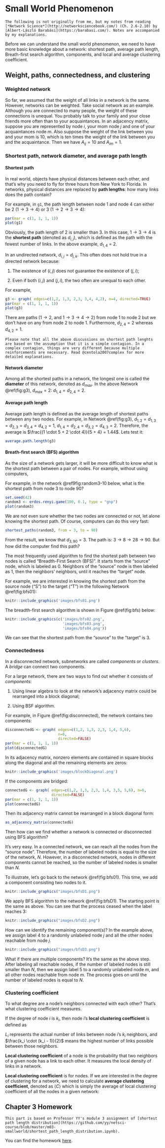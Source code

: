 # Small World Phenomenon{#SmallWorld}

```block2
The following is not originally from me, but my notes from reading [*Network Science*](http://networksciencebook.com/) (Ch. 2.6-2.10) by [Albert-László Barabási](https://barabasi.com/). Notes are accompanied by my explanations. 
```

Before we can understand the small world phenomenon, we need to have more basic knowledge about a network: shortest path, average path length, Breath-first search algorithm, components, and local and average clustering coefficient. 

## Weight, paths, connectedness, and clustering
### Weighted network
So far, we assumed that the weight of all links in a network is the same. However, networks can be weighted. Take social network as an example. Although you are connected to many people, the weight of these connections is unequal. You probably talk to your family and your close friends more often than to your acquaintances. In an adjacency matrix, suppose you are represented by node $i$, your mom node $j$ and one of your acquaintances node $m$. Also suppose the weight of the link between you and your mom is $10$, which is ten times the weight of the link between you and the acquaintance. Then we have $A_{ij} = 10$ and $A_{im} = 1$. 

### Shortest path, network diameter, and average path length

#### Shortest path
In real world, objects have physical distances between each other, and that's why you need to fly for three hours from New York to Florida. In networks, physical distances are replaced by **path lengths**: how many links does the path contain?

For example, in `g1`, the path length between node $1$ and node $4$ can either be 2 ($1 \to 3 \to 4$) or 3 ($1 \to 2 \to 3 \to 4$):

```r
par(mar = c(1, 1, 1, 1))
plot(g1)
```

Obviously, the path length of $2$ is smaller than $3$. In this case, $1 \to 3 \to 4$ is the **shortest path** (denoted as $d_{i,j}$), which is defined as the path with the fewest number of links. In the above example, $d_{1,4}$ = 2.

In an undirected network, $d_{i,j} = d_{j,k}$. This often does not hold true in a directed network because:

1. The existence of $(i, j)$ does not guarantee the existence of $(j, i)$;

2. Even if both $(i, j)$ and $(j, i)$, the two often are unequal to each other. 

For example,

```r
g3 <- graph( edges=c(1,2, 1,3, 2,3, 3,4, 4,2), n=4, directed=TRUE)
par(mar = c(1, 1, 1, 1))
plot(g3)
```

There are paths ($1 \to 2$, and $1 \to 3 \to 4 \to 2$) from node $1$ to node $2$ but we don't have on any from node $2$ to node $1$. Furthermore, $d_{2, 4} = 2$ whereas $d_{4,2} = 1$. 

```block2
Please note that all the above discussions on shortest path lenghts are based on the assumption that it is a simple contagion. In a complex contagion, things are very different because multiple reinforcements are necessary. Read @centola2007complex for more detailed explanations. 
```

#### Network diameter
Among all the shortest paths in a network, the longest one is called the **diameter** of this network, denoted as $d_{max}$. In the above Network \@ref(fig:g3), $d_{max} = 2$: $d_{1,4} = d_{2,4} = 2$.

#### Average path length
Average path length is defined as the average length of shortest paths between any two nodes. For example, in Network \@ref(fig:g3), $d_{1,2} = d_{1,3} = d_{2,3} = d_{3,4} = d_{4,2} = 1$, $d_{1,4} = d_{2,4} = d_{3,2} = d_{4,3}  = 2$. Therefore, the average is $\frac{(1 \cdot 5 + 2 \cdot 4)}{5 + 4} = 1.44$. Lets test it:

```r
average.path.length(g3)
```

#### Breath-first search (BFS) algorithm
As the size of a network gets larger, it will be more difficult to know what is the shortest path between a pair of nodes. For example, without using computers, 

For example, in the network \@ref9fig:random3-10 below, what is the shortest path from node $3$ to node $90$?

```r
set.seed(42)
random3 <- erdos.renyi.game(100, 0.1, type = "gnp")
plot(random3)
```

We are not even sure whether the two nodes are connected or not, let alone knowing the shortest path. Of course, computers can do this very fast:

```r
shortest_paths(random3, from = 3, to = 90)
```

From the result, we know that $d_{3, 90} = 3$. The path is: $3 \to 8 \to 28 \to 90$. But how did the computer find this path? 

The most frequently used algorithm to find the shortest path between two nodes is called "Breadth-First Search (BFS)". It starts from the "source" node, which is labeled as $0$. Neighbors of the "source" node is then labeled as $1$, then the neighbors' neighbors, until it reaches the "target" node. 

For example, we are interested in knowing the shortest path from the source node ("S") to the target ("T") in the following Network \@ref(fig:bfs01):

```r
knitr::include_graphics('images/bfs01.png')
```

The breadth-first search algorithm is shown in Figure \@ref(fig:bfs) below:

```r
knitr::include_graphics(c('images/bfs02.png', 
                          'images/bfs03.png',
                          'images/bfs04.png'))
```

We can see that the shortest path from the "source" to the "target" is $3$. 

### Connectedness
In a disconnected network, subnetworks are called *components* or *clusters*. A *bridge* can connect two components. 

For a large network, there are two ways to find out whether it consists of *components*:

1. Using linear algebra to look at the network's adjacency matrix could be rearranged into a block diagonal;

2. Using BSF algorithm. 

For example, in Figure \@ref(fig:disconnected), the network contains two components:

```r
disconnectedG <- graph( edges=c(1,2, 1,3, 2,3, 1,4, 5,6), 
                        n=6, 
                        directed=FALSE)
par(mar = c(1, 1, 1, 1))
plot(disconnectedG)
```

In its adjacency matrix, nonzero elements are contained in square blocks along the diagonal and all the remaining elements are zeros:

```r
knitr::include_graphics('images/blockDiagonal.png')
```

If the components are bridged:

```r
connectedG <- graph( edges=c(1,2, 1,3, 2,3, 1,4, 3,5, 5,6), n=6, 
                     directed=FALSE)
par(mar = c(1, 1, 1, 1))
plot(connectedG)
```

Then its adjacency matrix cannot be rearranged in a block diagonal form:

```r
as_adjacency_matrix(connectedG)
```

Then how can we find whether a network is connected or disconnected using BFS algorithm? 

It's very easy. In a connected network, we can reach all the nodes from the "source node". Therefore, the number of labeled nodes is equal to the size of the network, $N$. However, in a disconnected network, nodes in different components cannot be reached, so the number of labeled nodes is smaller than $N$. 

To illustrate, let's go back to the network \@ref(fig:bfs01). This time, we add a component consisting two nodes to it.

```r
knitr::include_graphics("images/bfsD1.png")
```

We apply BFS algorithm to the network \@ref(fig:bfsD1). The starting point is the same as above. You can see that the process ceased when the label reaches $3$:

```r
knitr::include_graphics("images/bfsD2.png")
```

How can we identify the remaining component(s)? In the example above, we assign label $4$ to a randomly unlabeled node $j$ and all the other nodes reachable from node $j$.

```r
knitr::include_graphics("images/bfsD3.png")
```

What if there are multiple components? It's the same as the above step. After labeling all reachable nodes, if the number of labeled nodes is still smaller than $N$, then we assign label $5$ to a randomly unlabeled node $m$, and all other nodes reachable from node $m$. The process goes on until the number of labeled nodes is equal to $N$. 

### Clustering coefficient
To what degree are a node's neighbors connected with each other? That's what clustering coefficient measures. 

If the degree of node $i$ is $k_i$, then node $i$'s **local clustering coefficient** is defined as

\begin{equation}
\begin{split}
  C_i & = L_i ÷ \frac{k_i \cdot (k_i - 1)}{2} \\
  & = \frac{2 \cdot L_i}{k_i \cdot (k_i - 1)}
\end{split}
(\#eq:localClustering)
\end{equation}

$L_i$ represents the actual number of links between node $i$'s $k_i$ neighbors, and $\frac{k_i \cdot (k_i - 1)}{2}$ means the highest number of links possible between those neighbors. 

**Local clustering coefficient** of a node is the probability that two neighbors of a given node has a link to each other. It measures the local density of links in a network. 

**Local clustering coefficient** is for nodes. If we are interested in the degree of clustering for a network, we need to calculate **average clustering coefficient**, denoted as $\langle C \rangle$ which is simply the average of local clustering coefficient of all the nodes in a given network:

\begin{equation}
   \langle C \rangle = \frac{1}{N} \cdot \sum_{i = 1}^N C_i
(\#eq:avergeClustering)
\end{equation}

## Chapter 3 Homework
```block2
This part is based on Professor YY's module 3 assignment of [shortest path length distribution](https://github.com/yy/netsci-course/blob/master/m03-smallworld/shortest_path_length_distribution.ipynb).
```

You can find the homework [here](https://github.com/yy/netsci-course/blob/master/m03-smallworld/shortest_path_length_distribution.ipynb).
